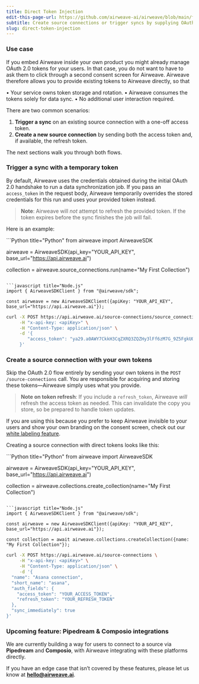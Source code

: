 ```yaml
---
title: Direct Token Injection
edit-this-page-url: https://github.com/airweave-ai/airweave/blob/main/fern/docs/pages/direct-token-injection.mdx
subtitle: Create source connections or trigger syncs by supplying OAuth&nbsp;2.0 tokens directly.
slug: direct-token-injection
---
```


### Use case

If you embed Airweave inside your own product you might already manage OAuth 2.0 tokens for your users.
In that case, you do not want to have to ask them to click through a second consent screen for Airweave.
Airweave therefore allows you to provide existing tokens to Airweave directly, so that

• Your service owns token storage and rotation.
• Airweave consumes the tokens solely for data sync.
• No additional user interaction required.

There are two common scenarios:

1. **Trigger a sync** on an existing source connection with a one-off access token.
2. **Create a new source connection** by sending both the access token and, if available, the refresh token.

The next sections walk you through both flows.

### Trigger a sync with a temporary token

By default, Airweave uses the credentials obtained during the initial OAuth 2.0 handshake to run a data synchronization job.
If you pass an `access_token` in the request body, Airweave temporarily overrides the stored credentials for this run and uses your provided token instead.

> **Note**: Airweave will *not* attempt to refresh the provided token. If the token expires before the sync finishes the job will fail.

Here is an example:


<CodeBlocks>
```Python title="Python"
from airweave import AirweaveSDK

airweave = AirweaveSDK(api_key="YOUR_API_KEY", base_url="https://api.airweave.ai")

collection = airweave.source_connections.run(name="My First Collection")
```

```javascript title="Node.js"
import { AirweaveSDKClient } from "@airweave/sdk";

const airweave = new AirweaveSDKClient({apiKey: "YOUR_API_KEY", base_url="https://api.airweave.ai"});
```

```bash title="cURL"
curl -X POST https://api.airweave.ai/source-connections/source_connection_id/run \
     -H "x-api-key: <apiKey>" \
     -H "Content-Type: application/json" \
     -d '{
        "access_token": "ya29.a0AWY7CkkH3CqZXRQ3ZQZHy3lFf6zM7G_9Z5FgkUOzAeoKZs8opR7KXpK5RvXWkGq2vFQmE"
     }'
```
</CodeBlocks>


### Create a source connection with your own tokens

Skip the OAuth 2.0 flow entirely by sending your own tokens in the `POST /source-connections` call. You are responsible for acquiring and storing these tokens—Airweave simply uses what you provide.

> **Note on token refresh**: If you include a `refresh_token`, Airweave *will* refresh the access token as needed. This can invalidate the copy you store, so be prepared to handle token updates.

If you are using this because you prefer to keep Airweave invisible to your users and show your own branding on the consent screen, check out our [white labeling feature](https://docs.airweave.ai/white-label).

Creating a source connection with direct tokens looks like this:

<CodeBlocks>
```Python title="Python"
from airweave import AirweaveSDK

airweave = AirweaveSDK(api_key="YOUR_API_KEY", base_url="https://api.airweave.ai")

collection = airweave.collections.create_collection(name="My First Collection")
```

```javascript title="Node.js"
import { AirweaveSDKClient } from "@airweave/sdk";

const airweave = new AirweaveSDKClient({apiKey: "YOUR_API_KEY", base_url="https://api.airweave.ai"});

const collection = await airweave.collections.createCollection({name: "My First Collection"});
```

```bash title="cURL"
curl -X POST https://api.airweave.ai/source-connections \
     -H "x-api-key: <apiKey>" \
     -H "Content-Type: application/json" \
     -d '{
  "name": "Asana connection",
  "short_name": "asana",
  "auth_fields": {
    "access_token": "YOUR_ACCESS_TOKEN",
    "refresh_token": "YOUR_REFRESH_TOKEN"
  },
  "sync_immediately": true
}'
```
</CodeBlocks>

### Upcoming feature: Pipedream & Composio integrations

We are currently building a way for users to connect to a source via **Pipedream** and **Composio**, with Airweave integrating with these platforms directly.

If you have an edge case that isn’t covered by these features, please let us know at **hello@airweave.ai**.
